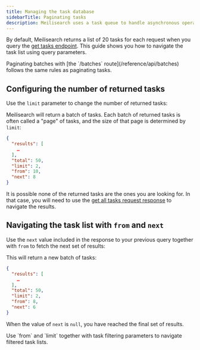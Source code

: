 ```yaml
---
title: Managing the task database
sidebarTitle: Paginating tasks
description: Meilisearch uses a task queue to handle asynchronous operations. This document describes how to navigate long task queues with filters and pagination.
---
```



By default, Meilisearch returns a list of 20 tasks for each request when you query the [get tasks endpoint](/reference/api/tasks#get-tasks). This guide shows you how to navigate the task list using query parameters.

<Tip>
Paginating batches with [the `/batches` route](/reference/api/batches) follows the same rules as paginating tasks.
</Tip>

## Configuring the number of returned tasks

Use the `limit` parameter to change the number of returned tasks:

<CodeSamplesGetAllTasksPaginating1 />

Meilisearch will return a batch of tasks. Each batch of returned tasks is often called a "page" of tasks, and the size of that page is determined by `limit`:

```json
{
  "results": [
    …
  ],
  "total": 50,
  "limit": 2,
  "from": 10,
  "next": 8
}
```

It is possible none of the returned tasks are the ones you are looking for. In that case, you will need to use the [get all tasks request response](/reference/api/tasks#response) to navigate the results.

## Navigating the task list with `from` and `next`

Use the `next` value included in the response to your previous query together with `from` to fetch the next set of results:

<CodeSamplesGetAllTasksPaginating2 />

This will return a new batch of tasks:

```json
{
  "results": [
    …
  ],
  "total": 50,
  "limit": 2,
  "from": 8,
  "next": 6
}
```

When the value of `next` is `null`, you have reached the final set of results.

<Tip>
Use `from` and `limit` together with task filtering parameters to navigate filtered task lists.
</Tip>

